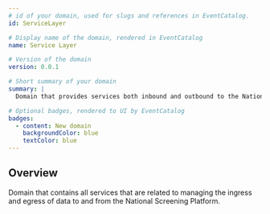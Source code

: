 ```yaml
---
# id of your domain, used for slugs and references in EventCatalog.
id: ServiceLayer

# Display name of the domain, rendered in EventCatalog
name: Service Layer

# Version of the domain
version: 0.0.1

# Short summary of your domain
summary: |
  Domain that provides services both inbound and outbound to the National Screening Platform.

# Optional badges, rendered to UI by EventCatalog
badges:
  - content: New domain
    backgroundColor: blue
    textColor: blue
---
```


## Overview

Domain that contains all services that are related to managing the ingress and egress of data to and from the National Screening Platform.

<NodeGraph />
